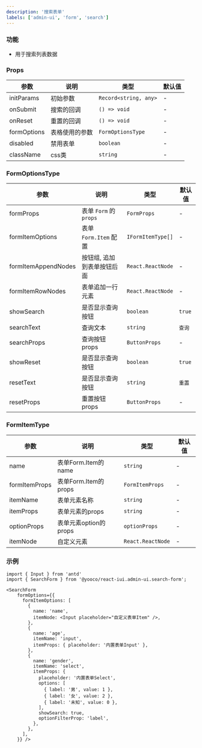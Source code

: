 ```yaml
---
description: '搜索表单'
labels: ['admin-ui', 'form', 'search']
---
```


### 功能

- 用于搜索列表数据

### Props

| 参数                | 说明                       | 类型              | 默认值 |
| ------------------- | -------------------------- | ----------------- | ------ |
| initParams           | 初始参数     | `Record<string, any>`       | -      |
| onSubmit           | 搜索的回调     | `() => void`       | -      |
| onReset           | 重置的回调     | `() => void`       | -      |
| formOptions           | 表格使用的参数     | `FormOptionsType`       | -      |
| disabled           | 禁用表单     | `boolean`       | -      |
| className           | css类     | `string`       | -      |

### FormOptionsType

| 参数                | 说明                       | 类型              | 默认值 |
| ------------------- | -------------------------- | ----------------- | ------ |
| formProps           | 表单 `Form` 的 `props`     | `FormProps`       | -      |
| formItemOptions     | 表单 `Form.Item` 配置      | `IFormItemType[]` | -      |
| formItemAppendNodes | 按钮组, 追加到表单按钮后面 | `React.ReactNode` | -      |
| formItemRowNodes    | 表单追加一行元素           | `React.ReactNode` | -      |
| showSearch          | 是否显示查询按钮           | `boolean`         | `true` |
| searchText          | 查询文本                   | `string`          | `查询` |
| searchProps         | 查询按钮props              | `ButtonProps`     | -      |
| showReset           | 是否显示查询按钮           | `boolean`         | `true` |
| resetText           | 是否显示查询按钮           | `string`          | `重置` |
| resetProps          | 重置按钮props              | `ButtonProps`     | -      |

### FormItemType

| 参数                | 说明                       | 类型              | 默认值 |
| ------------------- | -------------------------- | ----------------- | ------ |
| name           | 表单Form.Item的name | `string`       | - |
| formItemProps  | 表单Form.Item的props | `FormItemProps` | - |
| itemName  | 表单元素名称 | `string` | - |
| itemProps  | 表单元素的props | `string` | - |
| optionProps  | 表单元素option的props | `optionProps` | - |
| itemNode  | 自定义元素 | `React.ReactNode` | - |

### 示例

```tsx
import { Input } from 'antd'
import { SearchForm } from '@yooco/react-iui.admin-ui.search-form';

<SearchForm
    formOptions={{
      formItemOptions: [
        {
          name: 'name',
          itemNode: <Input placeholder="自定义表单Item" />,
        },
        {
          name: 'age',
          itemName: 'input',
          itemProps: { placeholder: '内置表单Input' },
        },
        {
          name: 'gender',
          itemName: 'select',
          itemProps: {
            placeholder: '内置表单Select',
            options: [
              { label: '男', value: 1 },
              { label: '女', value: 2 },
              { label: '未知', value: 0 },
            ],
            showSearch: true,
            optionFilterProp: 'label',
          },
        },
      ],
    }} />
```
